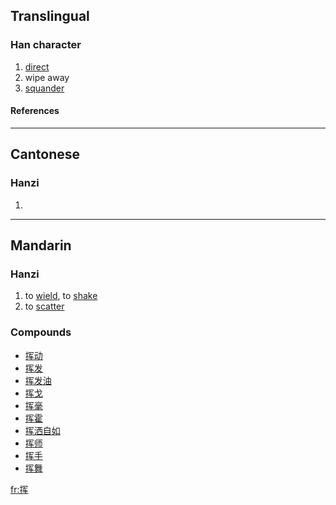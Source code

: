 {{see|揮}}

==Translingual==
===Han character===
{{Han char|rn=64|rad=手|as=06|sn=9|four=|canj=手月大手 (QBKQ)}}
# [[direct]]
# wipe away
# [[squander]]
====References====
{{Han ref|kx=0431.171|hdz=31876.020|uh=6325|ud=25381}}
----
==Cantonese==
===Hanzi===
{{yue-hanzi|jyut=|y=fai1}}
# {{defn|Cantonese}}
----
==Mandarin==
===Hanzi===
{{cmn-hanzi|tra=揮|pin=[[huī]] (hui1)|wg=hui<sup>1</sup>}}
# to [[wield]], to [[shake]]
# to [[scatter]]

===Compounds===
*[[挥动]]
*[[挥发]]
*[[挥发油]]
*[[挥戈]]
*[[挥毫]]
*[[挥霍]]
*[[挥洒自如]]
*[[挥师]]
*[[挥手]]
*[[挥舞]]

[[fr:挥]]